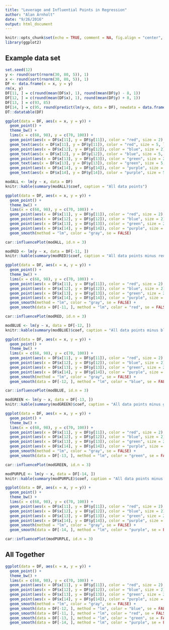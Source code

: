 ```yaml
---
title: "Leverage and Influential Points in Regression"
author: "Alan Arnholt"
date: "9/26/2016"
output: html_document
---
```


```r
knitr::opts_chunk$set(echo = TRUE, comment = NA, fig.align = "center", fig.height = 7, fig.width = 7)
library(ggplot2)
```

## Example data set

```r
set.seed(12)
y <- round(sort(rnorm(30, 80, 5)), 1)
x <- round(sort(rnorm(30, 80, 5)), 1)
DF <- data.frame(x = x, y = y)
rm(x, y)
DF[11, ] = c(round(mean(DF$x), 1), round(mean(DF$y) - 8, 1))
DF[12, ] = c(round(mean(DF$x), 1), round(mean(DF$y) + 8, 1))
DF[13, ] = c(93, 85)
DF[14, ] = c(95, round(predict(lm(y~x, data = DF), newdata = data.frame(x = 95)),1))
DT::datatable(DF)
```

```r
ggplot(data = DF, aes(x = x, y = y)) +
  geom_point() + 
  theme_bw() + 
  lims(x = c(68, 98), y = c(70, 100)) + 
  geom_point(aes(x = DF$x[11], y = DF$y[11]), color = "red", size = 2) +
  geom_text(aes(x = DF$x[11], y = DF$y[11]), color = "red", size = 5, label = "11", vjust = 0, hjust = 1) + 
  geom_point(aes(x = DF$x[12], y = DF$y[12]), color = "blue", size = 2) + 
  geom_text(aes(x = DF$x[12], y = DF$y[12]), color = "blue", size = 5, label = "12", vjust = 0, hjust = 1) + 
  geom_point(aes(x = DF$x[13], y = DF$y[13]), color = "green", size = 2) + 
  geom_text(aes(x = DF$x[13], y = DF$y[13]), color = "green", size = 5, label = "13", vjust = 0, hjust = 1) + 
  geom_point(aes(x = DF$x[14], y = DF$y[14]), color = "purple", size = 2) +
  geom_text(aes(x = DF$x[14], y = DF$y[14]), color = "purple", size = 5, label = "14", vjust = 0, hjust = 1) 
```

```r
modALL <- lm(y ~ x, data = DF)
knitr::kable(summary(modALL)$coef, caption = "All data points")
```

```r
ggplot(data = DF, aes(x = x, y = y)) +
  geom_point() + 
  theme_bw() + 
  lims(x = c(68, 98), y = c(70, 100)) + 
  geom_point(aes(x = DF$x[11], y = DF$y[11]), color = "red", size = 2) + 
  geom_point(aes(x = DF$x[12], y = DF$y[12]), color = "blue", size = 2) + 
  geom_point(aes(x = DF$x[13], y = DF$y[13]), color = "green", size = 2) + 
  geom_point(aes(x = DF$x[14], y = DF$y[14]), color = "purple", size = 2) + 
  geom_smooth(method = "lm", color = "gray", se = FALSE) 
```

```r
car::influencePlot(modALL, id.n = 3)
```

```r
modRED <- lm(y ~ x, data = DF[-11, ])
knitr::kable(summary(modRED)$coef, caption = "All data points minus red point")
```

```r
ggplot(data = DF, aes(x = x, y = y)) +
  geom_point() + 
  theme_bw() + 
  lims(x = c(68, 98), y = c(70, 100)) + 
  geom_point(aes(x = DF$x[11], y = DF$y[11]), color = "red", size = 2) + 
  geom_point(aes(x = DF$x[12], y = DF$y[12]), color = "blue", size = 2) + 
  geom_point(aes(x = DF$x[13], y = DF$y[13]), color = "green", size = 2) + 
  geom_point(aes(x = DF$x[14], y = DF$y[14]), color = "purple", size = 2) + 
  geom_smooth(method = "lm", color = "gray", se = FALSE) + 
  geom_smooth(data = DF[-11, ], method = "lm", color = "red", se = FALSE, size = 0.5) 
```

```r
car::influencePlot(modRED, id.n = 3)
```

```r
modBLUE <- lm(y ~ x, data = DF[-12, ])
knitr::kable(summary(modBLUE)$coef, caption = "All data points minus blue point")
```

```r
ggplot(data = DF, aes(x = x, y = y)) +
  geom_point() + 
  theme_bw() + 
  lims(x = c(68, 98), y = c(70, 100)) + 
  geom_point(aes(x = DF$x[11], y = DF$y[11]), color = "red", size = 2) + 
  geom_point(aes(x = DF$x[12], y = DF$y[12]), color = "blue", size = 2) + 
  geom_point(aes(x = DF$x[13], y = DF$y[13]), color = "green", size = 2) + 
  geom_point(aes(x = DF$x[14], y = DF$y[14]), color = "purple", size = 2) + 
  geom_smooth(method = "lm", color = "gray", se = FALSE) + 
  geom_smooth(data = DF[-12, ], method = "lm", color = "blue", se = FALSE, size = 0.5)
```

```r
car::influencePlot(modBLUE, id.n = 3)
```

```r
modGREEN <- lm(y ~ x, data = DF[-13, ])
knitr::kable(summary(modGREEN)$coef, caption = "All data points minus green point")
```

```r
ggplot(data = DF, aes(x = x, y = y)) +
  geom_point() + 
  theme_bw() + 
  lims(x = c(68, 98), y = c(70, 100)) + 
  geom_point(aes(x = DF$x[11], y = DF$y[11]), color = "red", size = 2) + 
  geom_point(aes(x = DF$x[12], y = DF$y[12]), color = "blue", size = 2) + 
  geom_point(aes(x = DF$x[13], y = DF$y[13]), color = "green", size = 2) + 
  geom_point(aes(x = DF$x[14], y = DF$y[14]), color = "purple", size = 2) + 
  geom_smooth(method = "lm", color = "gray", se = FALSE) + 
  geom_smooth(data = DF[-13, ], method = "lm", color = "green", se = FALSE, size = 0.5) 
```

```r
car::influencePlot(modGREEN, id.n = 3)
```

```r
modPURPLE <- lm(y ~ x, data = DF[-14, ])
knitr::kable(summary(modPURPLE)$coef, caption = "All data points minus purple point")
```

```r
ggplot(data = DF, aes(x = x, y = y)) +
  geom_point() + 
  theme_bw() + 
  lims(x = c(68, 98), y = c(70, 100)) + 
  geom_point(aes(x = DF$x[11], y = DF$y[11]), color = "red", size = 2) + 
  geom_point(aes(x = DF$x[12], y = DF$y[12]), color = "blue", size = 2) + 
  geom_point(aes(x = DF$x[13], y = DF$y[13]), color = "green", size = 2) + 
  geom_point(aes(x = DF$x[14], y = DF$y[14]), color = "purple", size = 2) + 
  geom_smooth(method = "lm", color = "gray", se = FALSE) + 
  geom_smooth(data = DF[-14, ], method = "lm", color = "purple", se = FALSE, size = 0.5)
```

```r
car::influencePlot(modPURPLE, id.n = 3)
```

## All Together

```r
ggplot(data = DF, aes(x = x, y = y)) +
  geom_point() + 
  theme_bw() + 
  lims(x = c(68, 98), y = c(70, 100)) + 
  geom_point(aes(x = DF$x[11], y = DF$y[11]), color = "red", size = 2) + 
  geom_point(aes(x = DF$x[12], y = DF$y[12]), color = "blue", size = 2) + 
  geom_point(aes(x = DF$x[13], y = DF$y[13]), color = "green", size = 2) + 
  geom_point(aes(x = DF$x[14], y = DF$y[14]), color = "purple", size = 2) + 
  geom_smooth(method = "lm", color = "gray", se = FALSE) + 
  geom_smooth(data = DF[-12, ], method = "lm", color = "blue", se = FALSE, size = 0.5) + 
  geom_smooth(data = DF[-11, ], method = "lm", color = "red", se = FALSE, size = 0.5) + 
  geom_smooth(data = DF[-13, ], method = "lm", color = "green", se = FALSE, size = 0.5) +
  geom_smooth(data = DF[-14, ], method = "lm", color = "purple", se = FALSE, size = 0.5)
```